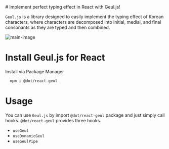 

<Meta title="GettingStarted" />

<div className="sb-container">
  # Implement perfect typing effect in React with Geul.js!

  `Geul.js` is a library designed to easily implement
  the typing effect of Korean characters,
  where characters are decomposed into
  initial, medial, and final consonants
  as they are typed and then combined.

  <img src={MainImage} alt="main-image" />

  # Install Geul.js for React

  Install via Package Manager

  ```sh
    npm i @dot/react-geul
  ```

  # Usage

  You can use `Geul.js` by import `@dot/react-geul` package and just simply call hooks. `@dot/react-geul` provides three hooks.

  - `useGeul`
  - `useDynamicGeul`
  - `useGeulPipe`
</div>

<style>
  {`
  .sb-container {
    width: 100%;
    display: flex;
    flex-direction: column;
    gap: 20px;
  }
  `}
</style>
